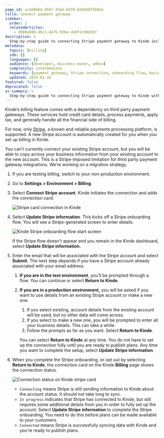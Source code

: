 ```yaml
---
page_id: acdd8b64-d5b7-43ab-b47b-6244d8f5b82e
title: Connect payment gateway
sidebar:
  order: 1
  relatedArticles:
    - d980a089-d9c1-447b-930a-de0f2c00d3bf
description: >
  Step-by-step guide to connecting Stripe payment gateway to Kinde including onboarding flow and connection status management.
metadata:
  topics: [billing]
  sdk: []
  languages: []
  audience: [developer, business-owner, admin]
  complexity: intermediate
  keywords: [payment gateway, Stripe connection, onboarding flow, business information, connection status, test environment]
  updated: 2025-01-16
featured: false
deprecated: false
ai-summary: >
  Step-by-step guide to connecting Stripe payment gateway to Kinde with onboarding flow and status management.
---
```


Kinde’s billing feature comes with a dependency on third party payment gateways. These services hold credit card details, process payments, apply tax, and generally handle all the financial side of billing.

For now, only [Stripe](https://stripe.com), a known and reliable payments processing platform, is supported. A new Stripe account is automatically created for you when you set up billing in Kinde. 

<Aside type="warning">

You can’t currently connect your existing Stripe account, but you will be able to copy across your business information from your existing account to the new account. This is a Stripe-imposed limitation for third party payment gateway integrations. We’re working on a migration strategy.

</Aside>

1. If you are testing billing, switch to your non-production environment.
2. Go to **Settings > Environment > Billing**.
3. Select **Connect Stripe account**. Kinde initiates the connection and adds the connection card.
    
    ![Stripe card connection in Kinde](https://imagedelivery.net/skPPZTHzSlcslvHjesZQcQ/f3797997-6681-41c8-a297-4a962d5d0500/public)
    
4. Select **Update Stripe information**. This kicks off a Stripe onboarding flow. You will see a Stripe-generated screen to enter details.
    
    ![Kinde Stripe onboarding flow start screen](https://imagedelivery.net/skPPZTHzSlcslvHjesZQcQ/71b08393-f43d-4f91-3268-7501e08d3f00/public)
    
    <Aside>
    
    If the Stripe flow doesn’t appear and you remain in the Kinde dashboard, select **Update Stripe information.**
    
    </Aside>
    
5. Enter the email that will be associated with the Stripe account and select **Submit**. The next step depends if you have a Stripe account already associated with your email address.
    1. **If you are in the test environment**, you’ll be prompted through a flow. You can continue or select **Return to Kinde**. 
    2. **If you are in a production environment,** you will be asked if you want to use details from an existing Stripe account or make a new one: 
        1. If you select existing, account details from the existing account will be used, but no other data will come across. 
        2. If you select to make a new one, you will be prompted to enter all your business details. This can take a while. 
        3. Follow the prompts as far as you want. Select **Return to Kinde**.
        
        <Aside>
        
        You can select **Return to Kinde** at any time. You do not have to set up the connection fully until you are ready to publish plans. Any time you want to complete the setup, select **Update         Stripe information**.
        
        </Aside>
        
6. When you complete the Stripe onboarding, or opt out by selecting **Return to Kinde**, the connection card on the Kinde **Billing** page shows the connection status. 
    
    ![Connection status on Kinde stripe card](https://imagedelivery.net/skPPZTHzSlcslvHjesZQcQ/f4eb395b-069e-42c3-ab4f-d78cc52e8800/public)
    
    - `Connecting`  means Stripe is still sending information to Kinde about the account status. It should not take long to sync.
    - `In progress`  indicates that Stripe has connected to Kinde, but still requires some additional details from you in order to fully set up the account. Select **Update Stripe information** to complete the Stripe onboarding. You need to do this before plans can be made available to your customers.
    - `Connected` means Stripe is successfully syncing data with Kinde and you’re ready to publish plans.
